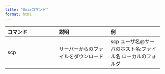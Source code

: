 ```yaml
---
title: "Unixコマンド"
format: html
---
```


| コマンド | 説明 | 例 |
|:-----------------------|:-----------------------|:-----------------------|
| scp | サーバーからのファイルをダウンロード | scp ユーザ名\@サーバのホスト名:ファイル名 ローカルのフォルダ |